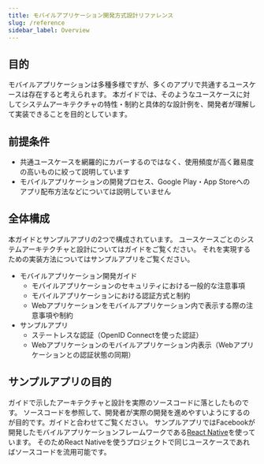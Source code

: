 ```yaml
---
title: モバイルアプリケーション開発方式設計リファレンス
slug: /reference
sidebar_label: Overview
---
```


## 目的

モバイルアプリケーションは多種多様ですが、多くのアプリで共通するユースケースは存在すると考えられます。
本ガイドでは、そのようなユースケースに対してシステムアーキテクチャの特性・制約と具体的な設計例を、開発者が理解して実装できることを目的としています。

## 前提条件

- 共通ユースケースを網羅的にカバーするのではなく、使用頻度が高く難易度の高いものに絞って説明しています
- モバイルアプリケーションの開発プロセス、Google Play・App Storeへのアプリ配布方法などについては説明していません

## 全体構成

本ガイドとサンプルアプリの2つで構成されています。
ユースケースごとのシステムアーキテクチャと設計についてはガイドをご覧ください。
それを実現するための実装方法についてはサンプルアプリをご覧ください。

- モバイルアプリケーション開発ガイド
  - モバイルアプリケーションのセキュリティにおける一般的な注意事項
  - モバイルアプリケーションにおける認証方式と制約
  - Webアプリケーションをモバイルアプリケーション内で表示する際の注意事項や制約
- サンプルアプリ
  - ステートレスな認証（OpenID Connectを使った認証）
  - Webアプリケーションのモバイルアプリケーション内表示（Webアプリケーションとの認証状態の同期）

## サンプルアプリの目的

ガイドで示したアーキテクチャと設計を実際のソースコードに落としたものです。
ソースコードを参照して、開発者が実際の開発を進めやすいようにするのが目的です。ガイドと合わせてご覧ください。
サンプルアプリではFacebookが開発したモバイルアプリケーションフレームワークである[React Native](https://reactnative.dev/)を使っています。
そのためReact Nativeを使うプロジェクトで同じユースケースであればソースコードを流用可能です。
